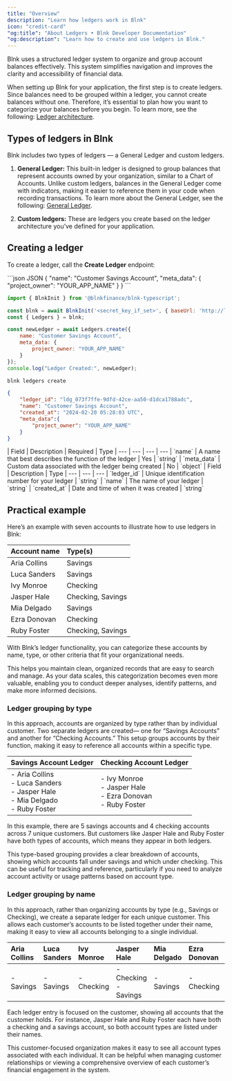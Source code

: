 ```yaml
---
title: "Overview"
description: "Learn how ledgers work in Blnk"
icon: "credit-card"
"og:title": "About Ledgers • Blnk Developer Documentation"
"og:description": "Learn how to create and use ledgers in Blnk."
---
```



Blnk uses a structured ledger system to organize and group account balances effectively. This system simplifies navigation and improves the clarity and accessibility of financial data.

When setting up Blnk for your application, the first step is to create ledgers. Since balances need to be grouped within a ledger, you cannot create balances without one. Therefore, it’s essential to plan how you want to categorize your balances before you begin. To learn more, see the following: [Ledger architecture](architecture).

## Types of ledgers in Blnk

Blnk includes two types of ledgers — a General Ledger and custom ledgers.

1. **General Ledger:** This built-in ledger is designed to group balances that represent accounts owned by your organization, similar to a Chart of Accounts. Unlike custom ledgers, balances in the General Ledger come with indicators, making it easier to reference them in your code when recording transactions. To learn more about the General Ledger, see the following: [General Ledger](/ledgers/general-ledger).

2. **Custom ledgers:** These are ledgers you create based on the ledger architecture you’ve defined for your application.

<CardGroup>
  <Card title="Creating balances in the General Ledger" iconType="duotone" icon="abacus" href="../balances/internal-balances"></Card>
  <Card title="Architecting your ledger" iconType="duotone" icon="sitemap" href="architecture"></Card>
</CardGroup>

## Creating a ledger

To create a ledger, call the **Create Ledger** endpoint:

<CodeGroup>
```json JSON
{
    "name": "Customer Savings Account",
    "meta_data": {
        "project_owner": "YOUR_APP_NAME"
    }
}
``` 

```javascript TypeScript
import { BlnkInit } from '@blnkfinance/blnk-typescript';

const blnk = await BlnkInit('<secret_key_if_set>', { baseUrl: 'http://localhost:5001' });
const { Ledgers } = blnk;

const newLedger = await Ledgers.create({
    name: "Customer Savings Account",
    meta_data: {
        project_owner: "YOUR_APP_NAME"
    }
});
console.log("Ledger Created:", newLedger);
```

```bash Blnk CLI
blnk ledgers create
```
</CodeGroup>

```json Response
{
    "ledger_id": "ldg_073f7ffe-9dfd-42ce-aa50-d1dca1788adc",
    "name": "Customer Savings Account",
    "created_at": "2024-02-20 05:28:03 UTC",
    "meta_data":{
        "project_owner": "YOUR_APP_NAME"
    }
}
```

<Tabs>
    <Tab title="Request">
        | Field | Description | Required | Type
		| --- | --- | --- | ---
		| `name` | A name that best describes the function of the ledger | Yes | `string`
		| `meta_data` | Custom data associated with the ledger being created | No | `object`
    </Tab>
    <Tab title="Response">
        | Field | Description | Type
		| --- | --- | --- 
		| `ledger_id` | Unique identification number for your ledger | `string`
		| `name` | The name of your ledger | `string`
		| `created_at` | Date and time of when it was created | `string`
    </Tab>
</Tabs>

## Practical example

Here’s an example with seven accounts to illustrate how to use ledgers in Blnk:

| Account name | Type(s) | 
| :--- | :--- |
| Aria Collins | Savings |
| Luca Sanders | Savings |
| Ivy Monroe | Checking |
| Jasper Hale | Checking, Savings |
| Mia Delgado | Savings |
| Ezra Donovan | Checking |
| Ruby Foster | Checking, Savings |

With Blnk’s ledger functionality, you can categorize these accounts by name, type, or other criteria that fit your organizational needs. 

This helps you maintain clean, organized records that are easy to search and manage. As your data scales, this categorization becomes even more valuable, enabling you to conduct deeper analyses, identify patterns, and make more informed decisions.

### Ledger grouping by type

In this approach, accounts are organized by type rather than by individual customer. Two separate ledgers are created— one for “Savings Accounts” and another for “Checking Accounts.” This setup groups accounts by their function, making it easy to reference all accounts within a specific type.

| Savings Account Ledger | Checking Account Ledger |
| :--- | :--- |
| - Aria Collins <br/> - Luca Sanders <br/> - Jasper Hale <br/> - Mia Delgado <br/> - Ruby Foster| - Ivy Monroe <br/> - Jasper Hale <br/> - Ezra Donovan <br/> - Ruby Foster |

In this example, there are 5 savings accounts and 4 checking accounts across 7 unique customers. But customers like Jasper Hale and Ruby Foster have both types of accounts, which means they appear in both ledgers.

This type-based grouping provides a clear breakdown of accounts, showing which accounts fall under savings and which under checking. This can be useful for tracking and reference, particularly if you need to analyze account activity or usage patterns based on account type.

### Ledger grouping by name

In this approach, rather than organizing accounts by type (e.g., Savings or Checking), we create a separate ledger for each unique customer. This allows each customer’s accounts to be listed together under their name, making it easy to view all accounts belonging to a single individual.

| **Aria Collins** | **Luca Sanders** | **Ivy Monroe** | **Jasper Hale** | **Mia Delgado** | **Ezra Donovan** | **Ruby Foster** |
| :--- | :--- | :--- | :--- | :--- | :--- | :--- |
| - Savings | - Savings | - Checking | - Checking <br/> - Savings | - Savings | - Checking | - Checking <br/> - Savings |

Each ledger entry is focused on the customer, showing all accounts that the customer holds. For instance, Jasper Hale and Ruby Foster each have both a checking and a savings account, so both account types are listed under their names.

This customer-focused organization makes it easy to see all account types associated with each individual. It can be helpful when managing customer relationships or viewing a comprehensive overview of each customer’s financial engagement in the system.

<NeedHelp />